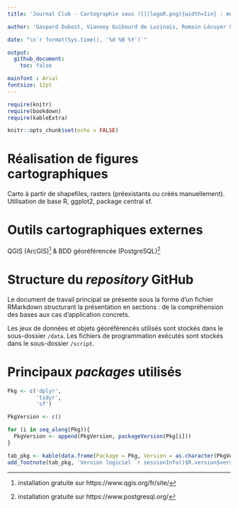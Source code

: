```yaml
---
title: 'Journal Club - Cartographie sous ![](logoR.png){width=1in} : méthodes et outils'

author: 'Gaspard Dubost, Vianney Guibourd de Luzinais, Romain Lécuyer & Thomas Outrequin'

date: "\n`r format(Sys.time(), '%d %B %Y')`"

output:
  github_document:
    toc: false

mainfont : Arial
fontsize: 12pt
---
```


```r

require(knitr)
require(bookdown)
require(kableExtra)

knitr::opts_chunk$set(echo = FALSE)

```

[^note_qgis]: installation gratuite sur https://www.qgis.org/fr/site/

[^note_pgSQL]: installation gratuite sur https://www.postgresql.org/

\newpage

# Réalisation de figures cartographiques

Carto à partir de shapefiles, rasters (préexistants ou créés manuellement). Utilisation de base R, ggplot2, package central sf.

# Outils cartographiques externes

QGIS (ArcGIS)[^note_qgis] & BDD géoréférencée (PostgreSQL)[^note_pgSQL]

# Structure du *repository* GitHub

Le document de travail principal se présente sous la forme d'un fichier RMarkdown structurant la présentation en sections : de la compréhension des bases aux cas d'application concrets.

Les jeux de données et objets géoréférencés utilisés sont stockés dans le sous-dossier `/data`. Les fichiers de programmation exécutés sont stockés dans le sous-dossier `/script`.

# Principaux *packages* utilisés

```r

Pkg <- c('dplyr',
         'tidyr',
         'sf')

PkgVersion <- c()

for (i in seq_along(Pkg)){
  PkgVersion <- append(PkgVersion, packageVersion(Pkg[i]))
}

tab_pkg <- kable(data.frame(Package = Pkg, Version = as.character(PkgVersion)))
add_footnote(tab_pkg, 'Version logiciel `r sessionInfo()$R.version$version.string` sous `r sessionInfo()$running`', notation = 'symbol')
```
